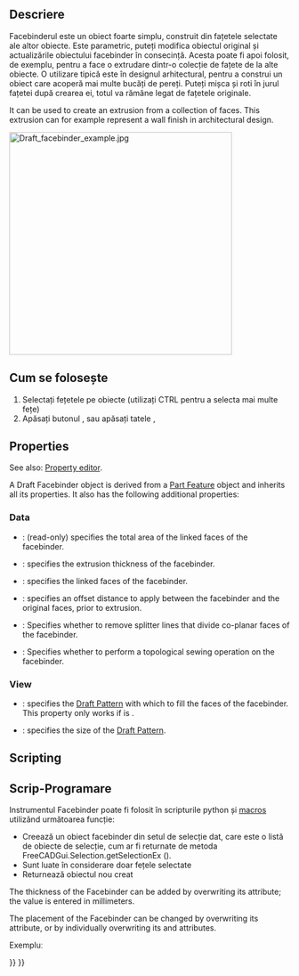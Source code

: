 <languages/>

{{Docnav
|[[Draft_Point|Point]]
|[[Draft_ShapeString|ShapeString]]
|[[Draft_Workbench|Draft]]
|IconL=Draft_Point.svg 
|IconR=Draft_ShapeString.svg 
|IconC=Workbench_Draft.svg
}}

<div class="mw-translate-fuzzy">
{{GuiCommand/ro
|Name=Draft Facebinder
|Name/ro=Draft Facebinder
|MenuLocation=Draft → Facebinder
|Workbenches=[[Draft_Workbench/ro|Draft]], [[Arch_Workbench/ro|Arch]]
|Shortcut={{KEY|F}} {{KEY|F}}
}}
</div>

<span id="Description"></span>
==Descriere==

<div class="mw-translate-fuzzy">
Facebinderul este un obiect foarte simplu, construit din fațetele selectate ale altor obiecte. Este parametric, puteți modifica obiectul original și actualizările obiectului facebinder în consecință. Acesta poate fi apoi folosit, de exemplu, pentru a face o extrudare dintr-o colecție de fațete de la alte obiecte. O utilizare tipică este în designul arhitectural, pentru a construi un obiect care acoperă mai multe bucăți de pereți. Puteți mișca și roti în jurul fațetei după crearea ei, totul va rămâne legat de fațetele originale.
</div>

It can be used to create an extrusion from a collection of faces. This extrusion can for example represent a wall finish in architectural design.

[[Image:Draft_facebinder_example.jpg|400px]]
{{Caption|Facebinder created from the faces of walls}}

<span id="Usage"></span>
== Cum se folosește ==

<div class="mw-translate-fuzzy">
# Selectați fețetele pe obiecte (utilizați CTRL pentru a selecta mai multe fețe)
# Apăsați butonul {{KEY | [[Image: Draft_Facebinder.svg | 16px]] [[Draft_Facebinder | Facebinder]]}}, sau apăsați tatele {{KEY | F}}, {{KEY | F}}
</div>

== Properties ==

See also: [[Property_editor|Property editor]].

A Draft Facebinder object is derived from a [[Part_Feature|Part Feature]] object and inherits all its properties. It also has the following additional properties:

===Data===

{{TitleProperty|Draft}}

* {{PropertyData|Area|Area}}: (read-only) specifies the total area of the linked faces of the facebinder.
* {{PropertyData|Extrusion|Distance}}: specifies the extrusion thickness of the facebinder.
* {{PropertyData|Faces|LinkSubList}}: specifies the linked faces of the facebinder.
* {{PropertyData|Offset|Distance}}: specifies an offset distance to apply between the facebinder and the original faces, prior to extrusion.
* {{PropertyData|Remove Splitter|Bool}}: Specifies whether to remove splitter lines that divide co-planar faces of the facebinder.
* {{PropertyData|Sew|Bool}}: Specifies whether to perform a topological sewing operation on the facebinder.

=== View ===

{{TitleProperty|Draft}}

* {{PropertyView|Pattern|Enumeration}}: specifies the [[Draft_Pattern|Draft Pattern]] with which to fill the faces of the facebinder. This property only works if {{PropertyView|Display Mode}} is {{value|Flat Lines}}.
* {{PropertyView|Pattern Size|Float}}: specifies the size of the [[Draft_Pattern|Draft Pattern]].

==Scripting==

<div class="mw-translate-fuzzy">
== Scrip-Programare ==
</div>

<div class="mw-translate-fuzzy">
Instrumentul Facebinder poate fi folosit în scripturile python și [[macros]] utilizând următoarea funcție:
</div>

{{Code|code=
facebinder = make_facebinder(selectionset)
}}

<div class="mw-translate-fuzzy">
* Creează un obiect facebinder din setul de selecție dat, care este o listă de obiecte de selecție, cum ar fi returnate de metoda FreeCADGui.Selection.getSelectionEx ().
* Sunt luate în considerare doar fețele selectate
* Returnează obiectul nou creat
</div>

{{Code|code=
PropertyLinkSubList = [tuple1, tuple2, tuple3, ...]
PropertyLinkSubList = [(object1, list1), (object2, list2), (object3, list3), ...]
PropertyLinkSubList = [(object1, ['Face1', 'Face4', 'Face6']), ...]
PropertyLinkSubList = [(object1, ('Face1', 'Face4', 'Face6')), ...]
}}

The thickness of the Facebinder can be added by overwriting its {{incode|Extrusion}} attribute; the value is entered in millimeters.

The placement of the Facebinder can be changed by overwriting its {{incode|Placement}} attribute, or by individually overwriting its {{incode|Placement.Base}} and {{incode|Placement.Rotation}} attributes.

Exempluː

{{Code|code=
import FreeCAD as App
import FreeCADGui as Gui
import Draft

doc = App.newDocument()

# Insert a solid box
box = doc.addObject("Part::Box", "Box")
box.Length = 2300
box.Width = 800
box.Height = 1000

# selection = Gui.Selection.getSelectionEx()
selection = [(box, ("Face1", "Face6"))]
facebinder = Draft.make_facebinder(selection)
facebinder.Extrusion = 50

doc.recompute()

facebinder.Placement.Base = App.Vector(1000, -1000, 100)
facebinder.ViewObject.ShapeColor = (0.99, 0.99, 0.4)

doc.recompute()
}}


{{Docnav
|[[Draft_Point|Point]]
|[[Draft_ShapeString|ShapeString]]
|[[Draft_Workbench|Draft]]
|IconL=Draft_Point.svg 
|IconR=Draft_ShapeString.svg 
|IconC=Workbench_Draft.svg
}}

{{Draft Tools navi{{#translation:}}}}
{{Userdocnavi{{#translation:}}}}